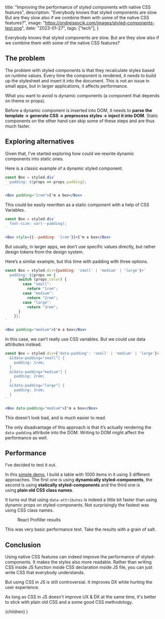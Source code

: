 
  title:
    "Improving the performance of styled components with native CSS features",
  description:
    "Everybody knows that styled components are slow. But are they slow also if we combine them with some of the native CSS features?",
  image: "https://ondrejsevcik.com/images/styled-components-test.png",
  date: "2023-01-27",
  tags: ["tech"],
}

Everybody knows that styled components are slow. But are they slow also if we combine them with some of the native CSS features?

## The problem

The problem with styled components is that they recalculate styles based on runtime values. Every time the component is rendered, it needs to build up the stylesheet and insert it into the document. This is not an issue in small apps, but in larger applications, it affects performance.

What you want to avoid is dynamic components (a component that depends on theme or props).

Before a dynamic component is inserted into DOM, it needs to **parse the template → generate CSS → preprocess styles → inject it into DOM**. Static components on the other hand can skip some of these steps and are thus much faster.

## Exploring alternatives

Given that, I’ve started exploring how could we rewrite dynamic components into static ones.

Here is a classic example of a dynamic styled component.

```jsx
const Box = styled.div`
  padding: ${props => props.padding};
`

<Box padding="1rem">I'm a box</Box>
```

This could be easily rewritten as a static component with a help of CSS Variables.

```jsx
const Box = styled.div`
  font-size: var(--padding);
`

<Box style={{--padding: '1rem'}}>I'm a box</Box>
```

But usually, in larger apps, we don’t use specific values directly, but rather design tokens from the design system.

Here’s a similar example, but this time with padding with three options.

```jsx
const Box = styled.div<{padding: 'small' | 'medium' | 'large'}>`
  padding: ${props => {
	  switch (props.color) {
	    case "small":
	      return "1rem";
	    case "medium":
	      return "2rem";
	    case "large":
	      return "3rem";
	  }
	}};
`

<Box padding="medium">I'm a box</Box>
```

In this case, we can’t really use CSS variables. But we could use data attributes instead.

```jsx
const Box = styled.div<{'data-padding': 'small' | 'medium' | 'large'}>`
  &[data-padding="small"] {
    padding: 1rem;
  }
  &[data-padding="medium"] {
    padding: 2rem;
  }
  &[data-padding="large"] {
    padding: 3rem;
  }
`

<Box data-padding="medium">I'm a box</Box>
```

This doesn’t look bad, and is much easier to read.

The only disadvantage of this approach is that it’s actually rendering the `data-padding` attribute into the DOM. Writing to DOM might affect the performance as well.

## Performance

I’ve decided to test it out.

In this [simple demo](https://codesandbox.io/s/styled-components-perf-test-conditions-ur9tpj), I build a table with 1000 items in it using 3 different approaches. The first one is using **dynamically styled-components**, the second is using **statically styled-components** and the third one is using **plain old CSS class names**.

It turns out that using `data-attributes` is indeed a little bit faster than using dynamic props on styled-components. Not surprisingly the fastest was using CSS class names.

<Figure
  src="/images/styled-components-test.png"
  alt="React Profiller results "
  maxWidth="300px"
  width={2000}
  height={667}
>
  React Profiller results
</Figure>

<Callout emoji="⚠️">
  This was very basic performance test. Take the results with a grain of salt.
</Callout>

## Conclusion

Using native CSS features can indeed improve the performance of styled-components. It makes the styles also more readable. Rather than writing CSS inside JS function inside CSS declaration inside JS file, you can just write CSS that everybody understands.

But using CSS in JS is still controversial. It improves DX while hurting the user experience.

As long as CSS in JS doesn't improve UX & DX at the same time, it's better to stick with plain old CSS and a some good CSS methodology.

  <BlogPostLayout meta={meta}>{children}</BlogPostLayout>
)
